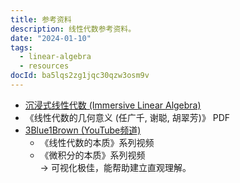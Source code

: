 ```yaml
---
title: 参考资料
description: 线性代数参考资料。
date: "2024-01-10"
tags:
  - linear-algebra
  - resources
docId: ba5lqs2zg1jqc30qzw3osm9v
---
```


- [沉浸式线性代数 (Immersive Linear Algebra)](https://textbooks.math.gatech.edu/ila/index2.html)
- 《线性代数的几何意义 (任广千, 谢聪, 胡翠芳)》 PDF
- [3Blue1Brown (YouTube频道)](https://www.3blue1brown.com/)
  - 《线性代数的本质》系列视频
  - 《微积分的本质》系列视频  
    → 可视化极佳，能帮助建立直观理解。
